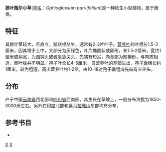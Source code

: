 {{Speciesbox 
| taxon = Ophioglossum parvifolium
| authority = Grev. et Hook., 1833
}}
'''狭叶瓶尔小草'''([[学名|学名]]：''Ophioglossum parvifolium'')是一种陆生小型植物，属于蕨类。

==特征==
其根壮茎较大，且直立，鬚状根丛生，通常有2-3片叶子。[[营养叶|营养叶]]的叶柄长1.5-3厘米，因其埋于土中，大部分为灰绿色，叶片椭圆状或卵形，长1.5-2厘米，宽约1厘米或稍宽，为园钝头或者是急尖头，先端有短尖，向基部为短楔形，与肉质相近，而叶脉并不明显。孢子叶全长4-5厘米，自营养叶的基部生出，[[孢子囊|孢子囊]]穗长约1厘米，较为粗短，高出营养叶约1-2倍，由10-18对孢子囊组成先端有长尖头。

==分布==
产于中国[[云南省|云南省]]西北部和[[四川省|四川省]]西南部。其生长在草坡上，一般分布海拔为1850-3000米左右。另外在[[印度|印度]]北部和[[喜马拉雅山|喜马拉雅山]]东部均有分布。

==参考书目==
*{{cite book|author=秦仁昌 |title=《中国植物志·第二卷》 |year=1959年 |publisher=科学出版社 |location=北京市 |isbn=7030174178 }}
{{Taxonbar}}

[[Category:瓶尔小草属|X]]
[[Category:1833年描述的植物|X]]
